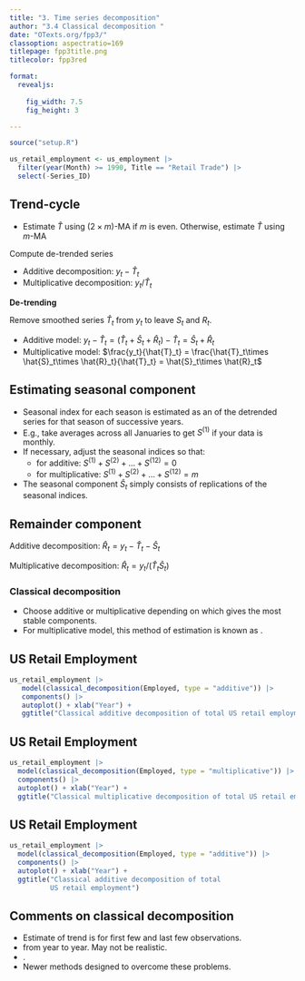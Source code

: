 ---
title: "3. Time series decomposition"
author: "3.4 Classical decomposition "
date: "OTexts.org/fpp3/"
classoption: aspectratio=169
titlepage: fpp3title.png
titlecolor: fpp3red

format:
  revealjs:
    
    fig_width: 7.5
    fig_height: 3

---

```{r setup, include=FALSE}
source("setup.R")

us_retail_employment <- us_employment |>
  filter(year(Month) >= 1990, Title == "Retail Trade") |>
  select(-Series_ID)
```

## Trend-cycle
\fontsize{12}{14}\sf
\begin{block}{}
Additive decomposition: $y_t = T_t+S_t+R_t = \hat{T}_t + \hat{S}_t + \hat{R}_t$\\
Multiplicative decomposition: $y_t = T_t\times S_t\times R_t = \hat{T}_t\times \hat{S}_t\times\hat{R}_t$\end{block}
\pause


 * Estimate $\hat{T}$ using $(2\times m)$-MA if $m$ is even. Otherwise, estimate $\hat{T}$ using $m$-MA

Compute de-trended series

  * Additive decomposition: $y_t-\hat{T}_t$
  * Multiplicative decomposition: $y_t/\hat{T}_t$



**De-trending**

Remove smoothed series $\hat{T}_t$ from $y_t$ to leave $S_t$ and $R_t$.

  * Additive model: $y_t-\hat{T}_t  = (\hat{T}_t+\hat{S}_t+\hat{R}_t) - \hat{T}_t = \hat{S}_t+\hat{R}_t$
  * Multiplicative model: $\frac{y_t}{\hat{T}_t} = \frac{\hat{T}_t\times \hat{S}_t\times \hat{R}_t}{\hat{T}_t} = \hat{S}_t\times \hat{R}_t$

## Estimating seasonal component

  *  Seasonal index for each season is estimated as an \orange{average} of the detrended series for that season of successive  years.
  * E.g., take averages across all Januaries to get $S^{(1)}$ if your data is monthly. 
  * If necessary, adjust the seasonal indices so that:
    * for additive: $S^{(1)}+S^{(2)}+\ldots+S^{(12)}=0$ 
    * for multiplicative: $S^{(1)}+S^{(2)}+\ldots+S^{(12)}=m$
  * The seasonal component $\hat{S}_t$ simply consists of replications of the seasonal indices.


## Remainder component

Additive decomposition: $\hat{R}_t = y_t - \hat{T}_t - \hat{S}_t$

Multiplicative decomposition: $\hat{R}_t = y_t / (\hat{T}_t\hat{S}_t)$
\vspace{.5cm}
\pause

### Classical decomposition

  *  Choose additive or multiplicative depending on which gives the most stable components.
  *  For multiplicative model, this method of estimation is known as \orange{ratio-to-moving-average method}.

## US Retail Employment 

```{r echo=FALSE, warning=FALSE, fig.height=6, fig.width=12.5}
us_retail_employment |>
   model(classical_decomposition(Employed, type = "additive")) |>
   components() |>
   autoplot() + xlab("Year") +
   ggtitle("Classical additive decomposition of total US retail employment")
```

## US Retail Employment 

```{r echo=FALSE, warning=FALSE, fig.height=6, fig.width=12.5}
us_retail_employment |>
  model(classical_decomposition(Employed, type = "multiplicative")) |>
  components() |>
  autoplot() + xlab("Year") +
  ggtitle("Classical multiplicative decomposition of total US retail employment")
```

## US Retail Employment 
\fontsize{10}{12}\sf
```{r echo=TRUE, warning=FALSE, eval=FALSE}
us_retail_employment |>
  model(classical_decomposition(Employed, type = "additive")) |>
  components() |>
  autoplot() + xlab("Year") +
  ggtitle("Classical additive decomposition of total 
          US retail employment")
```


## Comments on classical decomposition

  *  Estimate of trend is \orange{unavailable} for first few and last few observations.
  *  \orange{Seasonal component repeats} from year to year. May not be realistic.
  *  \orange{Not robust to outliers}.
  *  Newer methods designed to overcome these problems.


